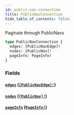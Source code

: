 ```yaml
---
id: public-nav-connection
title: PublicNavConnection
hide_table_of_contents: false
---
```



Paginate through PublicNavs

```graphql
type PublicNavConnection {
  edges: [PublicNavEdge]!
  nodes: [PublicNav]!
  pageInfo: PageInfo!
}
```


### Fields

#### [`edges`](#) ([`[PublicNavEdge]!`](/developers/demandhq-apis/storefront-api/graphql/reference/objects/public-nav-edge))




#### [`nodes`](#) ([`[PublicNav]!`](/developers/demandhq-apis/storefront-api/graphql/reference/objects/public-nav))




#### [`pageInfo`](#) ([`PageInfo!`](/developers/demandhq-apis/storefront-api/graphql/reference/objects/page-info))






